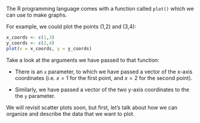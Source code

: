 
<!-- TODO: Video introduction to plot() function -->

The R programming language comes with a function called `plot()` which we can use to make graphs.

For example, we could plot the points (1,2) and (3,4):

```r
x_coords <- c(1,3)
y_coords <- c(2,4)
plot(x = x_coords, y = y_coords)
```

Take a look at the arguments we have passed to that function:

* There is an `x` parameter, to which we have passed a vector of the x-axis coordinates (i.e. $x=1$ for the first point, and $x=2$ for the second point).

* Similarly, we have passed a vector of the two y-axis coordinates to the the `y` parameter.


We will revisit scatter plots soon, but first, let's talk about how we can organize and describe the data that we want to plot.
